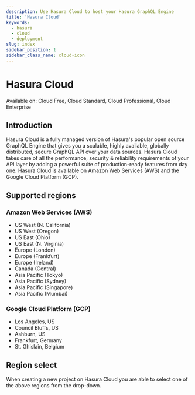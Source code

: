 ```yaml
---
description: Use Hasura Cloud to host your Hasura GraphQL Engine
title: 'Hasura Cloud'
keywords:
  - hasura
  - cloud
  - deployment
slug: index
sidebar_position: 1
sidebar_class_name: cloud-icon
---
```




# <Cloud /> Hasura Cloud

<div className="badge badge--primary heading-badge">
  Available on: Cloud Free, Cloud Standard, Cloud Professional, Cloud Enterprise
</div>

## Introduction

Hasura Cloud is a fully managed version of Hasura's popular open source GraphQL Engine that gives you a scalable, highly
available, globally distributed, secure GraphQL API over your data sources. Hasura Cloud takes care of all the
performance, security & reliability requirements of your API layer by adding a powerful suite of production-ready
features from day one. Hasura Cloud is available on Amazon Web Services (AWS) and the Google Cloud Platform (GCP).

## Supported regions

### Amazon Web Services (AWS)

- US West (N. California)
- US West (Oregon)
- US East (Ohio)
- US East (N. Virginia)
- Europe (London)
- Europe (Frankfurt)
- Europe (Ireland)
- Canada (Central)
- Asia Pacific (Tokyo)
- Asia Pacific (Sydney)
- Asia Pacific (Singapore)
- Asia Pacific (Mumbai)

### Google Cloud Platform (GCP)

- Los Angeles, US
- Council Bluffs, US
- Ashburn, US
- Frankfurt, Germany
- St. Ghislain, Belgium

## Region select

When creating a new project on Hasura Cloud you are able to select one of the above regions from the drop-down.

<Thumbnail
  src="/img/deployment/select-cloud-region_console_2.11.1.png"
  alt="Select new project cloud region"
  width="900px"
/>
